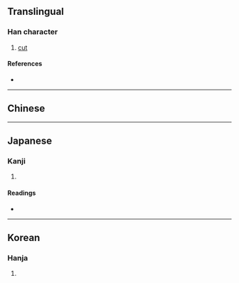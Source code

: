 {{character info/new}}
==Translingual==

===Han character===
{{Han char|rn=18|rad=刀|as=21|sn=23|four=|canj=SILN|ids=⿰屬刂}}

# [[cut]]

====References====
* {{Han ref|kx=0146.010|dkj=02284|dj=0327.290|hdz=10363.090|uh=529A|ud=21146}}

----

==Chinese==
{{zh-see|斸|v}}

----

==Japanese==

===Kanji===
{{ja-kanji|grade=|rs=刀21}}

# {{rfdef|ja|sort=刀21}}

====Readings====
* {{ja-readings|on=[[ちゃく]] (chaku), [[ちょう]] (chō)|kun=[[きる]] (kiru)}}

----

==Korean==

===Hanja===
{{ko-hanja|hangeul=촉|rv=chok|mr=ch'ok}}

# {{rfdef|ko|sort=刀21}}